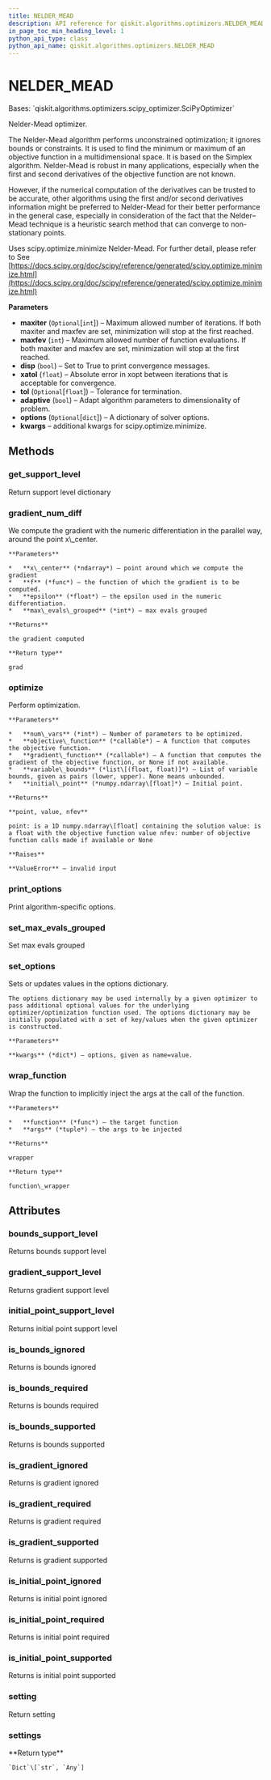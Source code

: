 ```yaml
---
title: NELDER_MEAD
description: API reference for qiskit.algorithms.optimizers.NELDER_MEAD
in_page_toc_min_heading_level: 1
python_api_type: class
python_api_name: qiskit.algorithms.optimizers.NELDER_MEAD
---
```


<span id="nelder-mead" />

# NELDER\_MEAD

<Class id="qiskit.algorithms.optimizers.NELDER_MEAD" isDedicatedPage={true} github="https://github.com/qiskit/qiskit/tree/stable/0.18/qiskit/algorithms/optimizers/nelder_mead.py" signature="NELDER_MEAD(maxiter=None, maxfev=1000, disp=False, xatol=0.0001, tol=None, adaptive=False, options=None, **kwargs)" modifiers="class">
  Bases: `qiskit.algorithms.optimizers.scipy_optimizer.SciPyOptimizer`

  Nelder-Mead optimizer.

  The Nelder-Mead algorithm performs unconstrained optimization; it ignores bounds or constraints. It is used to find the minimum or maximum of an objective function in a multidimensional space. It is based on the Simplex algorithm. Nelder-Mead is robust in many applications, especially when the first and second derivatives of the objective function are not known.

  However, if the numerical computation of the derivatives can be trusted to be accurate, other algorithms using the first and/or second derivatives information might be preferred to Nelder-Mead for their better performance in the general case, especially in consideration of the fact that the Nelder–Mead technique is a heuristic search method that can converge to non-stationary points.

  Uses scipy.optimize.minimize Nelder-Mead. For further detail, please refer to See [https://docs.scipy.org/doc/scipy/reference/generated/scipy.optimize.minimize.html](https://docs.scipy.org/doc/scipy/reference/generated/scipy.optimize.minimize.html)

  **Parameters**

  *   **maxiter** (`Optional`\[`int`]) – Maximum allowed number of iterations. If both maxiter and maxfev are set, minimization will stop at the first reached.
  *   **maxfev** (`int`) – Maximum allowed number of function evaluations. If both maxiter and maxfev are set, minimization will stop at the first reached.
  *   **disp** (`bool`) – Set to True to print convergence messages.
  *   **xatol** (`float`) – Absolute error in xopt between iterations that is acceptable for convergence.
  *   **tol** (`Optional`\[`float`]) – Tolerance for termination.
  *   **adaptive** (`bool`) – Adapt algorithm parameters to dimensionality of problem.
  *   **options** (`Optional`\[`dict`]) – A dictionary of solver options.
  *   **kwargs** – additional kwargs for scipy.optimize.minimize.

  ## Methods

  <span id="qiskit-algorithms-optimizers-nelder-mead-get-support-level" />

  ### get\_support\_level

  <Function id="qiskit.algorithms.optimizers.NELDER_MEAD.get_support_level" signature="NELDER_MEAD.get_support_level()">
    Return support level dictionary
  </Function>

  <span id="qiskit-algorithms-optimizers-nelder-mead-gradient-num-diff" />

  ### gradient\_num\_diff

  <Function id="qiskit.algorithms.optimizers.NELDER_MEAD.gradient_num_diff" signature="NELDER_MEAD.gradient_num_diff(x_center, f, epsilon, max_evals_grouped=1)" modifiers="static">
    We compute the gradient with the numeric differentiation in the parallel way, around the point x\_center.

    **Parameters**

    *   **x\_center** (*ndarray*) – point around which we compute the gradient
    *   **f** (*func*) – the function of which the gradient is to be computed.
    *   **epsilon** (*float*) – the epsilon used in the numeric differentiation.
    *   **max\_evals\_grouped** (*int*) – max evals grouped

    **Returns**

    the gradient computed

    **Return type**

    grad
  </Function>

  <span id="qiskit-algorithms-optimizers-nelder-mead-optimize" />

  ### optimize

  <Function id="qiskit.algorithms.optimizers.NELDER_MEAD.optimize" signature="NELDER_MEAD.optimize(num_vars, objective_function, gradient_function=None, variable_bounds=None, initial_point=None)">
    Perform optimization.

    **Parameters**

    *   **num\_vars** (*int*) – Number of parameters to be optimized.
    *   **objective\_function** (*callable*) – A function that computes the objective function.
    *   **gradient\_function** (*callable*) – A function that computes the gradient of the objective function, or None if not available.
    *   **variable\_bounds** (*list\[(float, float)]*) – List of variable bounds, given as pairs (lower, upper). None means unbounded.
    *   **initial\_point** (*numpy.ndarray\[float]*) – Initial point.

    **Returns**

    **point, value, nfev**

    point: is a 1D numpy.ndarray\[float] containing the solution value: is a float with the objective function value nfev: number of objective function calls made if available or None

    **Raises**

    **ValueError** – invalid input
  </Function>

  <span id="qiskit-algorithms-optimizers-nelder-mead-print-options" />

  ### print\_options

  <Function id="qiskit.algorithms.optimizers.NELDER_MEAD.print_options" signature="NELDER_MEAD.print_options()">
    Print algorithm-specific options.
  </Function>

  <span id="qiskit-algorithms-optimizers-nelder-mead-set-max-evals-grouped" />

  ### set\_max\_evals\_grouped

  <Function id="qiskit.algorithms.optimizers.NELDER_MEAD.set_max_evals_grouped" signature="NELDER_MEAD.set_max_evals_grouped(limit)">
    Set max evals grouped
  </Function>

  <span id="qiskit-algorithms-optimizers-nelder-mead-set-options" />

  ### set\_options

  <Function id="qiskit.algorithms.optimizers.NELDER_MEAD.set_options" signature="NELDER_MEAD.set_options(**kwargs)">
    Sets or updates values in the options dictionary.

    The options dictionary may be used internally by a given optimizer to pass additional optional values for the underlying optimizer/optimization function used. The options dictionary may be initially populated with a set of key/values when the given optimizer is constructed.

    **Parameters**

    **kwargs** (*dict*) – options, given as name=value.
  </Function>

  <span id="qiskit-algorithms-optimizers-nelder-mead-wrap-function" />

  ### wrap\_function

  <Function id="qiskit.algorithms.optimizers.NELDER_MEAD.wrap_function" signature="NELDER_MEAD.wrap_function(function, args)" modifiers="static">
    Wrap the function to implicitly inject the args at the call of the function.

    **Parameters**

    *   **function** (*func*) – the target function
    *   **args** (*tuple*) – the args to be injected

    **Returns**

    wrapper

    **Return type**

    function\_wrapper
  </Function>

  ## Attributes

  ### bounds\_support\_level

  <Attribute id="qiskit.algorithms.optimizers.NELDER_MEAD.bounds_support_level">
    Returns bounds support level
  </Attribute>

  ### gradient\_support\_level

  <Attribute id="qiskit.algorithms.optimizers.NELDER_MEAD.gradient_support_level">
    Returns gradient support level
  </Attribute>

  ### initial\_point\_support\_level

  <Attribute id="qiskit.algorithms.optimizers.NELDER_MEAD.initial_point_support_level">
    Returns initial point support level
  </Attribute>

  ### is\_bounds\_ignored

  <Attribute id="qiskit.algorithms.optimizers.NELDER_MEAD.is_bounds_ignored">
    Returns is bounds ignored
  </Attribute>

  ### is\_bounds\_required

  <Attribute id="qiskit.algorithms.optimizers.NELDER_MEAD.is_bounds_required">
    Returns is bounds required
  </Attribute>

  ### is\_bounds\_supported

  <Attribute id="qiskit.algorithms.optimizers.NELDER_MEAD.is_bounds_supported">
    Returns is bounds supported
  </Attribute>

  ### is\_gradient\_ignored

  <Attribute id="qiskit.algorithms.optimizers.NELDER_MEAD.is_gradient_ignored">
    Returns is gradient ignored
  </Attribute>

  ### is\_gradient\_required

  <Attribute id="qiskit.algorithms.optimizers.NELDER_MEAD.is_gradient_required">
    Returns is gradient required
  </Attribute>

  ### is\_gradient\_supported

  <Attribute id="qiskit.algorithms.optimizers.NELDER_MEAD.is_gradient_supported">
    Returns is gradient supported
  </Attribute>

  ### is\_initial\_point\_ignored

  <Attribute id="qiskit.algorithms.optimizers.NELDER_MEAD.is_initial_point_ignored">
    Returns is initial point ignored
  </Attribute>

  ### is\_initial\_point\_required

  <Attribute id="qiskit.algorithms.optimizers.NELDER_MEAD.is_initial_point_required">
    Returns is initial point required
  </Attribute>

  ### is\_initial\_point\_supported

  <Attribute id="qiskit.algorithms.optimizers.NELDER_MEAD.is_initial_point_supported">
    Returns is initial point supported
  </Attribute>

  ### setting

  <Attribute id="qiskit.algorithms.optimizers.NELDER_MEAD.setting">
    Return setting
  </Attribute>

  ### settings

  <Attribute id="qiskit.algorithms.optimizers.NELDER_MEAD.settings">
    **Return type**

    `Dict`\[`str`, `Any`]
  </Attribute>
</Class>

